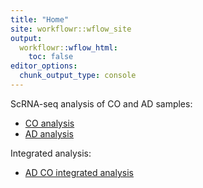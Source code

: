 ```yaml
---
title: "Home"
site: workflowr::wflow_site
output:
  workflowr::wflow_html:
    toc: false
editor_options:
  chunk_output_type: console
---
```


ScRNA-seq analysis of CO and AD samples:

- [CO analysis](CO_analysis.html)
- [AD analysis](AD_analysis.html)

Integrated analysis:

- [AD CO integrated analysis](AD_CO_integrated_analysis.html)
